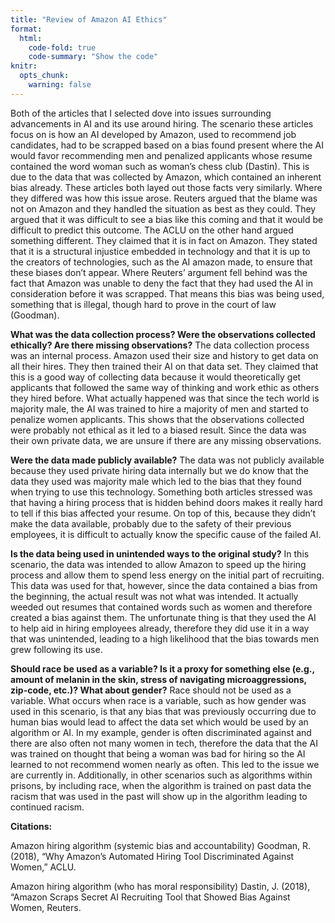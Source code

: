 ```yaml
---
title: "Review of Amazon AI Ethics"
format:
  html:
    code-fold: true
    code-summary: "Show the code"
knitr:
  opts_chunk:
    warning: false
---
```


Both of the articles that I selected dove into issues surrounding advancements in AI and its use around hiring. The scenario these articles focus on is how an AI developed by Amazon, used to recommend job candidates, had to be scrapped based on a bias found present where the AI would favor recommending men and penalized applicants whose resume contained the word woman such as woman’s chess club (Dastin). This is due to the data that was collected by Amazon, which contained an inherent bias already. These articles both layed out those facts very similarly. Where they differed was how this issue arose. Reuters argued that the blame was not on Amazon and they handled the situation as best as they could. They argued that it was difficult to see a bias like this coming and that it would be difficult to predict this outcome. The ACLU on the other hand argued something different. They claimed that it is in fact on Amazon. They stated that it is a structural injustice embedded in technology and that it is up to the creators of technologies, such as the AI amazon made, to ensure that these biases don’t appear. Where Reuters' argument fell behind was the fact that Amazon was unable to deny the fact that they had used the AI in consideration before it was scrapped. That means this bias was being used, something that is illegal, though hard to prove in the court of law (Goodman).

**What was the data collection process? Were the observations collected ethically? Are there missing observations?** The data collection process was an internal process. Amazon used their size and history to get data on all their hires. They then trained their AI on that data set. They claimed that this is a good way of collecting data because it would theoretically get applicants that followed the same way of thinking and work ethic as others they hired before. What actually happened was that since the tech world is majority male, the AI was trained to hire a majority of men and started to penalize women applicants. This shows that the observations collected were probably not ethical as it led to a biased result. Since the data was their own private data, we are unsure if there are any missing observations.

**Were the data made publicly available?** The data was not publicly available because they used private hiring data internally but we do know that the data they used was majority male which led to the bias that they found when trying to use this technology. Something both articles stressed was that having a hiring process that is hidden behind doors makes it really hard to tell if this bias affected your resume. On top of this, because they didn’t make the data available, probably due to the safety of their previous employees, it is difficult to actually know the specific cause of the failed AI.

**Is the data being used in unintended ways to the original study?** In this scenario, the data was intended to allow Amazon to speed up the hiring process and allow them to spend less energy on the initial part of recruiting. This data was used for that, however, since the data contained a bias from the beginning, the actual result was not what was intended. It actually weeded out resumes that contained words such as women and therefore created a bias against them. The unfortunate thing is that they used the AI to help aid in hiring employees already, therefore they did use it in a way that was unintended, leading to a high likelihood that the bias towards men grew following its use.

**Should race be used as a variable? Is it a proxy for something else (e.g., amount of melanin in the skin, stress of navigating microaggressions, zip-code, etc.)? What about gender?** Race should not be used as a variable. What occurs when race is a variable, such as how gender was used in this scenario, is that any bias that was previously occurring due to human bias would lead to affect the data set which would be used by an algorithm or AI. In my example, gender is often discriminated against and there are also often not many women in tech, therefore the data that the AI was trained on thought that being a woman was bad for hiring so the AI learned to not recommend women nearly as often. This led to the issue we are currently in. Additionally, in other scenarios such as algorithms within prisons, by including race, when the algorithm is trained on past data the racism that was used in the past will show up in the algorithm leading to continued racism.

**Citations:**

Amazon hiring algorithm (systemic bias and accountability) Goodman, R. (2018), “Why Amazon’s Automated Hiring Tool Discriminated Against Women,” ACLU.

Amazon hiring algorithm (who has moral responsibility) Dastin, J. (2018), “Amazon Scraps Secret AI Recruiting Tool that Showed Bias Against Women, Reuters.
